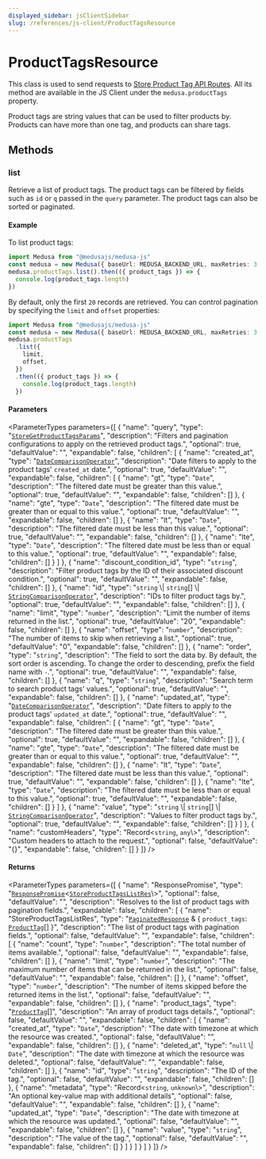 ```yaml
---
displayed_sidebar: jsClientSidebar
slug: /references/js-client/ProductTagsResource
---
```



# ProductTagsResource

This class is used to send requests to [Store Product Tag API Routes](https://docs.medusajs.com/api/store#product-tags). All its method
are available in the JS Client under the `medusa.productTags` property.

Product tags are string values that can be used to filter products by.
Products can have more than one tag, and products can share tags.

## Methods

### list

Retrieve a list of product tags. The product tags can be filtered by fields such as `id` or `q` passed in the `query` parameter. The product tags can also be sorted or paginated.

#### Example

To list product tags:

```ts
import Medusa from "@medusajs/medusa-js"
const medusa = new Medusa({ baseUrl: MEDUSA_BACKEND_URL, maxRetries: 3 })
medusa.productTags.list().then(({ product_tags }) => {
  console.log(product_tags.length)
})
```

By default, only the first `20` records are retrieved. You can control pagination by specifying the `limit` and `offset` properties:

```ts
import Medusa from "@medusajs/medusa-js"
const medusa = new Medusa({ baseUrl: MEDUSA_BACKEND_URL, maxRetries: 3 })
medusa.productTags
  .list({
    limit,
    offset,
  })
  .then(({ product_tags }) => {
    console.log(product_tags.length)
  })
```

#### Parameters

<ParameterTypes parameters={[
  {
    "name": "query",
    "type": "[`StoreGetProductTagsParams`](../internal/classes/internal.StoreGetProductTagsParams.mdx)",
    "description": "Filters and pagination configurations to apply on the retrieved product tags.",
    "optional": true,
    "defaultValue": "",
    "expandable": false,
    "children": [
      {
        "name": "created_at",
        "type": "[`DateComparisonOperator`](../internal/classes/internal.DateComparisonOperator.mdx)",
        "description": "Date filters to apply to the product tags' `created_at` date.",
        "optional": true,
        "defaultValue": "",
        "expandable": false,
        "children": [
          {
            "name": "gt",
            "type": "`Date`",
            "description": "The filtered date must be greater than this value.",
            "optional": true,
            "defaultValue": "",
            "expandable": false,
            "children": []
          },
          {
            "name": "gte",
            "type": "`Date`",
            "description": "The filtered date must be greater than or equal to this value.",
            "optional": true,
            "defaultValue": "",
            "expandable": false,
            "children": []
          },
          {
            "name": "lt",
            "type": "`Date`",
            "description": "The filtered date must be less than this value.",
            "optional": true,
            "defaultValue": "",
            "expandable": false,
            "children": []
          },
          {
            "name": "lte",
            "type": "`Date`",
            "description": "The filtered date must be less than or equal to this value.",
            "optional": true,
            "defaultValue": "",
            "expandable": false,
            "children": []
          }
        ]
      },
      {
        "name": "discount_condition_id",
        "type": "`string`",
        "description": "Filter product tags by the ID of their associated discount condition.",
        "optional": true,
        "defaultValue": "",
        "expandable": false,
        "children": []
      },
      {
        "name": "id",
        "type": "`string` \\| `string`[] \\| [`StringComparisonOperator`](../internal/classes/internal.StringComparisonOperator.mdx)",
        "description": "IDs to filter product tags by.",
        "optional": true,
        "defaultValue": "",
        "expandable": false,
        "children": []
      },
      {
        "name": "limit",
        "type": "`number`",
        "description": "Limit the number of items returned in the list.",
        "optional": true,
        "defaultValue": "20",
        "expandable": false,
        "children": []
      },
      {
        "name": "offset",
        "type": "`number`",
        "description": "The number of items to skip when retrieving a list.",
        "optional": true,
        "defaultValue": "0",
        "expandable": false,
        "children": []
      },
      {
        "name": "order",
        "type": "`string`",
        "description": "The field to sort the data by. By default, the sort order is ascending. To change the order to descending, prefix the field name with `-`.",
        "optional": true,
        "defaultValue": "",
        "expandable": false,
        "children": []
      },
      {
        "name": "q",
        "type": "`string`",
        "description": "Search term to search product tags' values.",
        "optional": true,
        "defaultValue": "",
        "expandable": false,
        "children": []
      },
      {
        "name": "updated_at",
        "type": "[`DateComparisonOperator`](../internal/classes/internal.DateComparisonOperator.mdx)",
        "description": "Date filters to apply to the product tags' `updated_at` date.",
        "optional": true,
        "defaultValue": "",
        "expandable": false,
        "children": [
          {
            "name": "gt",
            "type": "`Date`",
            "description": "The filtered date must be greater than this value.",
            "optional": true,
            "defaultValue": "",
            "expandable": false,
            "children": []
          },
          {
            "name": "gte",
            "type": "`Date`",
            "description": "The filtered date must be greater than or equal to this value.",
            "optional": true,
            "defaultValue": "",
            "expandable": false,
            "children": []
          },
          {
            "name": "lt",
            "type": "`Date`",
            "description": "The filtered date must be less than this value.",
            "optional": true,
            "defaultValue": "",
            "expandable": false,
            "children": []
          },
          {
            "name": "lte",
            "type": "`Date`",
            "description": "The filtered date must be less than or equal to this value.",
            "optional": true,
            "defaultValue": "",
            "expandable": false,
            "children": []
          }
        ]
      },
      {
        "name": "value",
        "type": "`string` \\| `string`[] \\| [`StringComparisonOperator`](../internal/classes/internal.StringComparisonOperator.mdx)",
        "description": "Values to filter product tags by.",
        "optional": true,
        "defaultValue": "",
        "expandable": false,
        "children": []
      }
    ]
  },
  {
    "name": "customHeaders",
    "type": "Record<`string`, `any`\\>",
    "description": "Custom headers to attach to the request.",
    "optional": false,
    "defaultValue": "{}",
    "expandable": false,
    "children": []
  }
]} />

#### Returns

<ParameterTypes parameters={[
  {
    "name": "ResponsePromise",
    "type": "[`ResponsePromise`](../modules/internal.mdx#responsepromise)<[`StoreProductTagsListRes`](../modules/internal.mdx#storeproducttagslistres)\\>",
    "optional": false,
    "defaultValue": "",
    "description": "Resolves to the list of product tags with pagination fields.",
    "expandable": false,
    "children": [
      {
        "name": "StoreProductTagsListRes",
        "type": "[`PaginatedResponse`](../internal/interfaces/internal.PaginatedResponse.mdx) & { `product_tags`: [`ProductTag`](../internal/classes/internal.ProductTag.mdx)[]  }",
        "description": "The list of product tags with pagination fields.",
        "optional": false,
        "defaultValue": "",
        "expandable": false,
        "children": [
          {
            "name": "count",
            "type": "`number`",
            "description": "The total number of items available.",
            "optional": false,
            "defaultValue": "",
            "expandable": false,
            "children": []
          },
          {
            "name": "limit",
            "type": "`number`",
            "description": "The maximum number of items that can be returned in the list.",
            "optional": false,
            "defaultValue": "",
            "expandable": false,
            "children": []
          },
          {
            "name": "offset",
            "type": "`number`",
            "description": "The number of items skipped before the returned items in the list.",
            "optional": false,
            "defaultValue": "",
            "expandable": false,
            "children": []
          },
          {
            "name": "product_tags",
            "type": "[`ProductTag`](../internal/classes/internal.ProductTag.mdx)[]",
            "description": "An array of product tags details.",
            "optional": false,
            "defaultValue": "",
            "expandable": false,
            "children": [
              {
                "name": "created_at",
                "type": "`Date`",
                "description": "The date with timezone at which the resource was created.",
                "optional": false,
                "defaultValue": "",
                "expandable": false,
                "children": []
              },
              {
                "name": "deleted_at",
                "type": "``null`` \\| `Date`",
                "description": "The date with timezone at which the resource was deleted.",
                "optional": false,
                "defaultValue": "",
                "expandable": false,
                "children": []
              },
              {
                "name": "id",
                "type": "`string`",
                "description": "The ID of the tag.",
                "optional": false,
                "defaultValue": "",
                "expandable": false,
                "children": []
              },
              {
                "name": "metadata",
                "type": "Record<`string`, `unknown`\\>",
                "description": "An optional key-value map with additional details",
                "optional": false,
                "defaultValue": "",
                "expandable": false,
                "children": []
              },
              {
                "name": "updated_at",
                "type": "`Date`",
                "description": "The date with timezone at which the resource was updated.",
                "optional": false,
                "defaultValue": "",
                "expandable": false,
                "children": []
              },
              {
                "name": "value",
                "type": "`string`",
                "description": "The value of the tag.",
                "optional": false,
                "defaultValue": "",
                "expandable": false,
                "children": []
              }
            ]
          }
        ]
      }
    ]
  }
]} />
